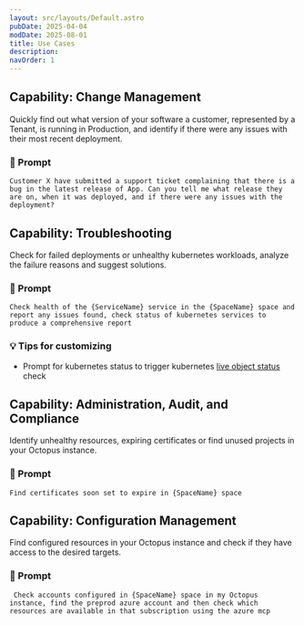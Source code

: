```yaml
---
layout: src/layouts/Default.astro
pubDate: 2025-04-04
modDate: 2025-08-01
title: Use Cases
description:
navOrder: 1
---
```


## Capability: Change Management

Quickly find out what version of your software a customer, represented by a Tenant, is running in Production, and identify if there were any issues with their most recent deployment.

### 📝 Prompt

```
Customer X have submitted a support ticket complaining that there is a bug in the latest release of App. Can you tell me what release they are on, when it was deployed, and if there were any issues with the deployment?
```

## Capability: Troubleshooting

Check for failed deployments or unhealthy kubernetes workloads, analyze the failure reasons and suggest solutions.

### 📝 Prompt

```
Check health of the {ServiceName} service in the {SpaceName} space and report any issues found, check status of kubernetes services to produce a comprehensive report
```

### 💡 Tips for customizing

- Prompt for kubernetes status to trigger kubernetes [live object status](/docs/kubernetes/live-object-status) check

## Capability: Administration, Audit, and Compliance

Identify unhealthy resources, expiring certificates or find unused projects in your Octopus instance.

### 📝 Prompt

```
Find certificates soon set to expire in {SpaceName} space
```

## Capability: Configuration Management

Find configured resources in your Octopus instance and check if they have access to the desired targets.

### 📝 Prompt

```
 Check accounts configured in {SpaceName} space in my Octopus instance, find the preprod azure account and then check which resources are available in that subscription using the azure mcp
```